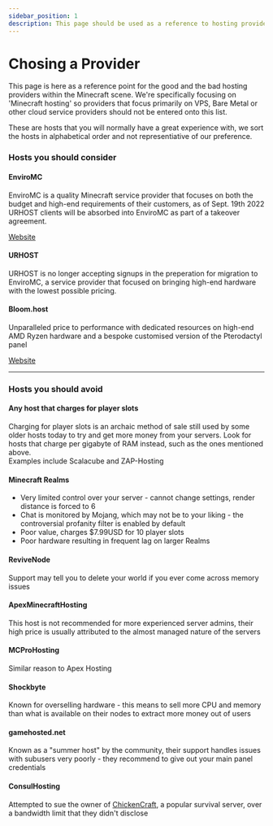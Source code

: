 ```yaml
---
sidebar_position: 1
description: This page should be used as a reference to hosting providers and is not a substitute for their trustpilot and / or other clients real world experiences.
---
```


# Chosing a Provider

This page is here as a reference point for the good and the bad hosting providers within the Minecraft scene. We're specifically focusing on 'Minecraft hosting' so providers that focus primarily on VPS, Bare Metal or other cloud service providers should not be entered onto this list.

These are hosts that you will normally have a great experience with, we sort the hosts in alphabetical order and not representiative of our preference.

### Hosts you should consider

#### EnviroMC

EnviroMC is a quality Minecraft service provider that focuses on both the budget and high-end requirements of their customers, as of Sept. 19th 2022 URHOST clients will be absorbed into EnviroMC as part of a takeover agreement.

<div>
<a class="button button--outline button--primary" href="https://enviromc.host">Website</a>
</div>

#### URHOST

URHOST is no longer accepting signups in the preperation for migration to EnviroMC, a service provider that focused on bringing high-end hardware with the lowest possible pricing.

#### Bloom.host

Unparalleled price to performance with dedicated resources on high-end AMD Ryzen hardware and a bespoke customised version of the Pterodactyl panel

<div>
<a class="button button--outline button--primary" href="https://bloom.host">Website</a>
</div>

---

### Hosts you should avoid

#### Any host that charges for player slots

Charging for player slots is an archaic method of sale still used by some older hosts today to try and get more money from your servers. Look for hosts that charge per gigabyte of RAM instead, such as the ones mentioned above.  
Examples include Scalacube and ZAP-Hosting

#### Minecraft Realms

* Very limited control over your server - cannot change settings, render distance is forced to 6
* Chat is monitored by Mojang, which may not be to your liking - the controversial profanity filter is enabled by default
* Poor value, charges $7.99USD for 10 player slots
* Poor hardware resulting in frequent lag on larger Realms

#### ReviveNode

Support may tell you to delete your world if you ever come across memory issues

#### ApexMinecraftHosting

This host is not recommended for more experienced server admins, their high price is usually attributed to the almost managed nature of the servers

#### MCProHosting

Similar reason to Apex Hosting

#### Shockbyte

Known for overselling hardware - this means to sell more CPU and memory than what is available on their nodes to extract more money out of users

#### gamehosted.net

Known as a "summer host" by the community, their support handles issues with subusers very poorly - they recommend to give out your main panel credentials 

#### ConsulHosting

Attempted to sue the owner of [ChickenCraft](https://shop.chickencraft.nl/), a popular survival server, over a bandwidth limit that they didn't disclose